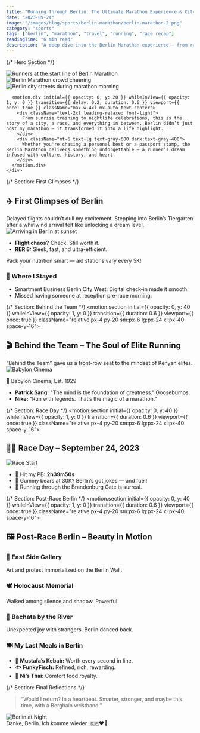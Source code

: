 ```yaml
---
title: "Running Through Berlin: The Ultimate Marathon Experience & City Adventure cop"
date: "2023-09-24"
image: "/images/blog/sports/berlin-marathon/berlin-marathon-2.png"
category: "sports"
tags: ["berlin", "marathon", "travel", "running", "race recap"]
readingTime: "6 min read"
description: "A deep-dive into the Berlin Marathon experience — from race day adrenaline to post-run city joy."
---
```



<script type="application/ld+json">{`
{
  "@context": "https://schema.org",
  "@type": "BlogPosting",
  "headline": "Running Through Berlin: The Ultimate Marathon Experience & City Adventure",
  "image": ["https://yourdomain.com/images/blog/sports/berlin-marathon/berlin-marathon-2.png"],
  "datePublished": "2023-09-24",
  "author": {
    "@type": "Person",
    "name": "Alex"
  },
  "publisher": {
    "@type": "Organization",
    "name": "Your Blog Name",
    "logo": {
      "@type": "ImageObject",
      "url": "https://yourdomain.com/logo.png"
    }
  },
  "description": "A deep-dive into the Berlin Marathon experience — from race day adrenaline to post-run city joy."
}
`}</script>

<main className="min-h-screen w-full bg-white dark:bg-black text-gray-900 dark:text-gray-100 overflow-x-hidden">



{/* Hero Section */}
<FadeInSection>
  <section className="relative px-4 py-20 sm:px-6 lg:px-24 xl:px-20">
    <div className="space-y-16">
      <GalleryLightbox>
        <div className="relative w-full h-[500px]">
          <Image
            src="/images/blog/sports/berlin-marathon/berlin-marathon-hero.png"
            alt="Runners at the start line of Berlin Marathon"
            fill
            className="rounded-3xl shadow-2xl object-cover border border-gray-200 dark:border-gray-700 transition-transform duration-500 hover:scale-105"
          />
        </div>
        <div className="grid grid-cols-1 md:grid-cols-2 gap-10">
          <div className="relative w-full h-[400px]">
            <Image
              src="/images/blog/sports/berlin-marathon/berlin-marathon-crowd.png"
              alt="Berlin Marathon crowd cheering"
              fill
              className="rounded-2xl shadow-xl object-cover border border-gray-300 dark:border-gray-600 transition-transform duration-500 hover:scale-105"
            />
          </div>
          <div className="relative w-full h-[400px]">
            <Image
              src="/images/blog/sports/berlin-marathon/berlin-marathon-streets.png"
              alt="Berlin city streets during marathon morning"
              fill
              className="rounded-2xl shadow-xl object-cover border border-gray-300 dark:border-gray-600 transition-transform duration-500 hover:scale-105"
            />
          </div>
        </div>
      </GalleryLightbox>

      <motion.div initial={{ opacity: 0, y: 20 }} whileInView={{ opacity: 1, y: 0 }} transition={{ delay: 0.2, duration: 0.6 }} viewport={{ once: true }} className="max-w-4xl mx-auto text-center">
        <div className="text-2xl leading-relaxed font-light">
          From sunrise training to nightlife celebrations, this is the story of a city, a race, and everything in between. Berlin didn’t just host my marathon — it transformed it into a life highlight.
        </div>
        <div className="mt-6 text-lg text-gray-600 dark:text-gray-400">
          Whether you're chasing a personal best or a passport stamp, the Berlin Marathon delivers something unforgettable — a runner’s dream infused with culture, history, and heart.
        </div>
      </motion.div>
    </div>
  </section>
</FadeInSection>







{/* Section: First Glimpses */}
<FadeInSection>
<section className="relative px-4 py-20 sm:px-6 lg:px-24 xl:px-20 space-y-16">
  <div className="text-center">
    <h2 className="text-3xl md:text-4xl font-bold mb-4">✈️ First Glimpses of Berlin</h2>
    <div className="text-lg text-gray-600 dark:text-gray-300">
      Delayed flights couldn’t dull my excitement. Stepping into Berlin’s Tiergarten after a whirlwind arrival felt like unlocking a dream level.
    </div>
  </div>

  <div className="relative w-full h-[500px]">
    <Image src="/images/blog/sports/berlin-marathon/berlin-marathon-arrival.png" alt="Arriving in Berlin at sunset" fill className="rounded-2xl shadow-xl object-cover border border-gray-300 dark:border-gray-600" />
  </div>

  <ul className="list-disc list-inside text-lg text-gray-700 dark:text-gray-300 max-w-4xl mx-auto">
    <li><strong>Flight chaos?</strong> Check. Still worth it.</li>
    <li><strong>RER 8:</strong> Sleek, fast, and ultra-efficient.</li>
  </ul>

  <Callout type="tip">
    Pack your nutrition smart — aid stations vary every 5K!
  </Callout>

  <div className="bg-gradient-to-br from-blue-50 to-white dark:from-gray-800 dark:to-gray-900 p-6 rounded-xl shadow-inner max-w-2xl mx-auto">
    <h3 className="text-xl font-semibold mb-2">🏨 Where I Stayed</h3>
    <ul className="list-disc list-inside">
      <li>Smartment Business Berlin City West: Digital check-in made it smooth.</li>
      <li>Missed having someone at reception pre-race morning.</li>
    </ul>
  </div>
</section>
</FadeInSection>








{/* Section: Behind the Team */}
<motion.section initial={{ opacity: 0, y: 40 }} whileInView={{ opacity: 1, y: 0 }} transition={{ duration: 0.6 }} viewport={{ once: true }} className="relative px-4 py-20 sm:px-6 lg:px-24 xl:px-40 space-y-16">
  <div className="text-center">
    <h2 className="text-3xl md:text-4xl font-bold mb-4">🎬 Behind the Team – The Soul of Elite Running</h2>
    <div className="text-lg text-gray-600 dark:text-gray-300">
      “Behind the Team” gave us a front-row seat to the mindset of Kenyan elites.
    </div>
  </div>

  <Image src="/images/blog/sports/berlin-marathon/berlin-marathon-2.png" alt="Babylon Cinema" width={1600} height={900} className="rounded-2xl shadow-xl mx-auto border border-gray-300 dark:border-gray-600" />

  <div className="bg-blue-100 dark:bg-gray-800 p-6 rounded-2xl shadow-inner border border-blue-200 dark:border-gray-700 max-w-3xl mx-auto">
    <p className="font-semibold mb-2">📍 Babylon Cinema, Est. 1929</p>
    <ul className="list-disc list-inside mt-3">
      <li><strong>Patrick Sang:</strong> "The mind is the foundation of greatness." Goosebumps.</li>
      <li><strong>Nike:</strong> “Run with legends. That’s the magic of a marathon.”</li>
    </ul>
  </div>
</motion.section>

{/* Section: Race Day */}
<motion.section initial={{ opacity: 0, y: 40 }} whileInView={{ opacity: 1, y: 0 }} transition={{ duration: 0.6 }} viewport={{ once: true }} className="relative px-4 py-20 sm:px-6 lg:px-24 xl:px-40 space-y-16">
  <div className="text-center">
    <h2 className="text-3xl md:text-4xl font-bold mb-4">🏃‍♂️ Race Day – September 24, 2023</h2>
  </div>

  <Image src="/images/blog/sports/berlin-marathon/berlin-marathon-2.png" alt="Race Start" width={1600} height={900} className="rounded-2xl shadow-xl mx-auto border border-gray-300 dark:border-gray-600" />

  <ul className="list-disc list-inside text-lg text-gray-700 dark:text-gray-300 max-w-4xl mx-auto">
    <li>🎯 Hit my PB: <strong>2h39m50s</strong></li>
    <li>🍬 Gummy bears at 30K? Berlin’s got jokes — and fuel!</li>
    <li>🏁 Running through the Brandenburg Gate is surreal.</li>
  </ul>
</motion.section>

{/* Section: Post-Race Berlin */}
<motion.section initial={{ opacity: 0, y: 40 }} whileInView={{ opacity: 1, y: 0 }} transition={{ duration: 0.6 }} viewport={{ once: true }} className="relative px-4 py-20 sm:px-6 lg:px-24 xl:px-40 space-y-16">
  <div className="text-center">
    <h2 className="text-3xl md:text-4xl font-bold mb-10">🖼️ Post-Race Berlin – Beauty in Motion</h2>
  </div>

  <div className="grid md:grid-cols-3 gap-10">
    <div className="bg-white dark:bg-gray-800 rounded-xl shadow-md p-6">
      <h3 className="text-lg font-semibold">🎨 East Side Gallery</h3>
      <p>Art and protest immortalized on the Berlin Wall.</p>
    </div>
    <div className="bg-white dark:bg-gray-800 rounded-xl shadow-md p-6">
      <h3 className="text-lg font-semibold">🕊️ Holocaust Memorial</h3>
      <p>Walked among silence and shadow. Powerful.</p>
    </div>
    <div className="bg-white dark:bg-gray-800 rounded-xl shadow-md p-6">
      <h3 className="text-lg font-semibold">💃 Bachata by the River</h3>
      <p>Unexpected joy with strangers. Berlin danced back.</p>
    </div>
  </div>

  <div className="text-center">
    <h3 className="text-2xl font-semibold mt-10 mb-6">🍽️ My Last Meals in Berlin</h3>
    <ul className="list-disc list-inside max-w-2xl mx-auto text-lg text-gray-700 dark:text-gray-300">
      <li>🥙 <strong>Mustafa’s Kebab:</strong> Worth every second in line.</li>
      <li>🐟 <strong>FunkyFisch:</strong> Refined, rich, rewarding.</li>
      <li>🍜 <strong>Ni’s Thai:</strong> Comfort food royalty.</li>
    </ul>
  </div>
</motion.section>

{/* Section: Final Reflections */}
<section initial={{ opacity: 0, y: 40 }} whileInView={{ opacity: 1, y: 0 }} transition={{ duration: 0.6 }} viewport={{ once: true }} className="relative px-4 py-20 sm:px-6 lg:px-24 xl:px-40 text-center space-y-12">
  <blockquote className="italic text-xl max-w-3xl mx-auto text-gray-600 dark:text-gray-300 border-l-4 border-red-400 pl-6">
    “Would I return? In a heartbeat. Smarter, stronger, and maybe this time, with a Berghain wristband.”
  </blockquote>

  <Image src="/images/blog/sports/berlin-marathon/berlin-marathon-2.png" alt="Berlin at Night" width={1600} height={900} className="rounded-3xl shadow-2xl mx-auto border border-gray-300 dark:border-gray-600" />

  <div className="text-2xl font-bold text-gray-800 dark:text-gray-100 animate-fadeIn delay-500">
    Danke, Berlin. Ich komme wieder. 🇩🇪❤️‍🔥
  </div>
</section>

<AuthorBox name="Amadou" bio="Paris-based AI engineer, runner, and dancer. Sharing stories from the track and the terminal — race recaps and AI deep dives." avatar="/images/profile.jpeg" />
<ShareButtons />


</main>
